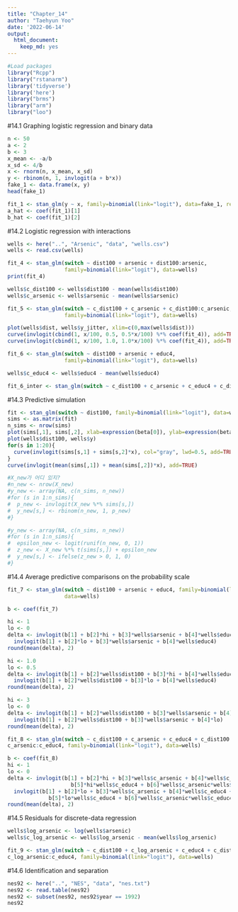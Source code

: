 ```yaml
---
title: "Chapter_14"
author: "Taehyun Yoo"
date: '2022-06-14'
output: 
  html_document: 
    keep_md: yes
---
```


```r
#Load packages
library("Rcpp")
library("rstanarm")
library('tidyverse')
library('here')
library("brms")
library("arm")
library("loo")
```

#14.1 Graphing logistic regression and binary data
```r
n <- 50
a <- 2
b <- 3
x_mean <- -a/b
x_sd <- 4/b
x <- rnorm(n, x_mean, x_sd)
y <- rbinom(n, 1, invlogit(a + b*x))
fake_1 <- data.frame(x, y)
head(fake_1)

fit_1 <- stan_glm(y ~ x, family=binomial(link="logit"), data=fake_1, refresh=0)
a_hat <- coef(fit_1)[1]
b_hat <- coef(fit_1)[2]
```

#14.2 Logistic regression with interactions
```r
wells <- here("..", "Arsenic", "data", "wells.csv")
wells <- read.csv(wells)

fit_4 <- stan_glm(switch ~ dist100 + arsenic + dist100:arsenic,
                  family=binomial(link="logit"), data=wells)
print(fit_4)

wells$c_dist100 <- wells$dist100 - mean(wells$dist100)
wells$c_arsenic <- wells$arsenic - mean(wells$arsenic)

fit_5 <- stan_glm(switch ~ c_dist100 + c_arsenic + c_dist100:c_arsenic,
                  family=binomial(link="logit"), data=wells)

plot(wells$dist, wells$y_jitter, xlim=c(0,max(wells$dist)))
curve(invlogit(cbind(1, x/100, 0.5, 0.5*x/100) %*% coef(fit_4)), add=TRUE)
curve(invlogit(cbind(1, x/100, 1.0, 1.0*x/100) %*% coef(fit_4)), add=TRUE)

fit_6 <- stan_glm(switch ~ dist100 + arsenic + educ4,
                  family=binomial(link="logit"), data=wells)

wells$c_educ4 <- wells$educ4 - mean(wells$educ4)

fit_6_inter <- stan_glm(switch ~ c_dist100 + c_arsenic + c_educ4 + c_dist100:c_educ4 + c_arsenic:c_educ4,family=binomial(link="logit"), data=wells)
```

#14.3 Predictive simulation
```r
fit <- stan_glm(switch ~ dist100, family=binomial(link="logit"), data=wells)
sims <- as.matrix(fit)
n_sims <- nrow(sims)
plot(sims[,1], sims[,2], xlab=expression(beta[0]), ylab=expression(beta[1]))
plot(wells$dist100, wells$y)
for(s in 1:20){
  curve(invlogit(sims[s,1] + sims[s,2]*x), col="gray", lwd=0.5, add=TRUE)
}
curve(invlogit(mean(sims[,1]) + mean(sims[,2])*x), add=TRUE)

#X_new가 어디 있지?
#n_new <- nrow(X_new)
#y_new <- array(NA, c(n_sims, n_new))
#for (s in 1:n_sims){
#  p_new <- invlogit(X_new %*% sims[s,])
#  y_new[s,] <- rbinom(n_new, 1, p_new)
#}

#y_new <- array(NA, c(n_sims, n_new))
#for (s in 1:n_sims){
#  epsilon_new <- logit(runif(n_new, 0, 1))
#  z_new <- X_new %*% t(sims[s,]) + epsilon_new
#  y_new[s,] <- ifelse(z_new > 0, 1, 0)
#}
```

#14.4 Average predictive comparisons on the probability scale
```r
fit_7 <- stan_glm(switch ~ dist100 + arsenic + educ4, family=binomial(link="logit"),
                  data=wells)

b <- coef(fit_7)

hi <- 1
lo <- 0
delta <- invlogit(b[1] + b[2]*hi + b[3]*wells$arsenic + b[4]*wells$educ4) -
  invlogit(b[1] + b[2]*lo + b[3]*wells$arsenic + b[4]*wells$educ4)
round(mean(delta), 2)

hi <- 1.0
lo <- 0.5
delta <- invlogit(b[1] + b[2]*wells$dist100 + b[3]*hi + b[4]*wells$educ4) -
  invlogit(b[1] + b[2]*wells$dist100 + b[3]*lo + b[4]*wells$educ4)
round(mean(delta), 2)

hi <- 3
lo <- 0
delta <- invlogit(b[1] + b[2]*wells$dist100 + b[3]*wells$arsenic + b[4]*hi) -
  invlogit(b[1] + b[2]*wells$dist100 + b[3]*wells$arsenic + b[4]*lo)
round(mean(delta), 2)

fit_8 <- stan_glm(switch ~ c_dist100 + c_arsenic + c_educ4 + c_dist100:c_educ4 +
c_arsenic:c_educ4, family=binomial(link="logit"), data=wells)

b <- coef(fit_8)
hi <- 1
lo <- 0
delta <- invlogit(b[1] + b[2]*hi + b[3]*wells$c_arsenic + b[4]*wells$c_educ4 +
                    b[5]*hi*wells$c_educ4 + b[6]*wells$c_arsenic*wells$c_educ4) -
  invlogit(b[1] + b[2]*lo + b[3]*wells$c_arsenic + b[4]*wells$c_educ4 +
             b[5]*lo*wells$c_educ4 + b[6]*wells$c_arsenic*wells$c_educ4)
round(mean(delta), 2)
```

#14.5 Residuals for discrete-data regression
```r
wells$log_arsenic <- log(wells$arsenic)
wells$c_log_arsenic <- wells$log_arsenic - mean(wells$log_arsenic)

fit_9 <- stan_glm(switch ~ c_dist100 + c_log_arsenic + c_educ4 + c_dist100:c_educ4 +
c_log_arsenic:c_educ4, family=binomial(link="logit"), data=wells)
```

#14.6 Identification and separation
```r
nes92 <- here("..", "NES", "data", "nes.txt")
nes92 <- read.table(nes92)
nes92 <- subset(nes92, nes92$year == 1992)
nes92
```